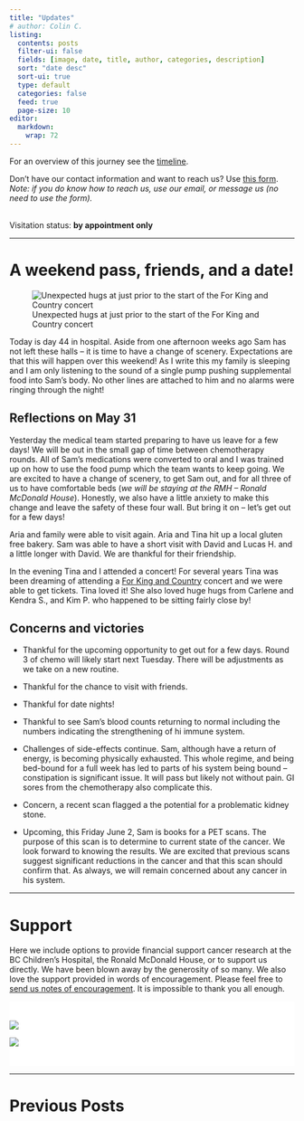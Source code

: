 ```yaml
---
title: "Updates"
# author: Colin C.
listing:
  contents: posts
  filter-ui: false
  fields: [image, date, title, author, categories, description]
  sort: "date desc"
  sort-ui: true
  type: default
  categories: false
  feed: true
  page-size: 10
editor: 
  markdown: 
    wrap: 72
---
```


For an overview of this journey see the [timeline](./timeline.html).

Don't have our contact information and want to reach us? Use [this
form](/contact.html). <br />*Note: if you do know how to reach us, use
our email, or message us (no need to use the form).*

<br/> Visitation status: **by appointment only**

------------------------------------------------------------------------

# A weekend pass, friends, and a date!

![Unexpected hugs at just prior to the start of the For King and Country
concert](https://samsstory.s3.ca-central-1.amazonaws.com/hugs-4kc-concert.jpg)

Today is day 44 in hospital. Aside from one afternoon weeks ago Sam has
not left these halls -- it is time to have a change of scenery.
Expectations are that this will happen over this weekend! As I write
this my family is sleeping and I am only listening to the sound of a
single pump pushing supplemental food into Sam's body. No other lines
are attached to him and no alarms were ringing through the night!

## Reflections on May 31

Yesterday the medical team started preparing to have us leave for a few
days! We will be out in the small gap of time between chemotherapy
rounds. All of Sam's medications were converted to oral and I was
trained up on how to use the food pump which the team wants to keep
going. We are excited to have a change of scenery, to get Sam out, and
for all three of us to have comfortable beds (*we will be staying at the
RMH -- Ronald McDonald House*). Honestly, we also have a little anxiety
to make this change and leave the safety of these four wall. But bring
it on -- let's get out for a few days!

Aria and family were able to visit again. Aria and Tina hit up a local
gluten free bakery. Sam was able to have a short visit with David and
Lucas H. and a little longer with David. We are thankful for their
friendship.

In the evening Tina and I attended a concert! For several years Tina was
been dreaming of attending a [For King and
Country](https://open.spotify.com/artist/3sDbKMebVH2VYcRSl7u1VC?si=6FcIxJJtS6uwiBK8RLl0qA)
concert and we were able to get tickets. Tina loved it! She also loved
huge hugs from Carlene and Kendra S., and Kim P. who happened to be
sitting fairly close by!

## Concerns and victories

-   Thankful for the upcoming opportunity to get out for a few days.
    Round 3 of chemo will likely start next Tuesday. There will be
    adjustments as we take on a new routine.

-   Thankful for the chance to visit with friends.

-   Thankful for date nights!

-   Thankful to see Sam's blood counts returning to normal including the
    numbers indicating the strengthening of hi immune system.

-   Challenges of side-effects continue. Sam, although have a return of
    energy, is becoming physically exhausted. This whole regime, and
    being bed-bound for a full week has led to parts of his system being
    bound -- constipation is significant issue. It will pass but likely
    not without pain. GI sores from the chemotherapy also complicate
    this.

-   Concern, a recent scan flagged a the potential for a problematic
    kidney stone.

-   Upcoming, this Friday June 2, Sam is books for a PET scans. The
    purpose of this scan is to determine to current state of the cancer.
    We look forward to knowing the results. We are excited that previous
    scans suggest significant reductions in the cancer and that this
    scan should confirm that. As always, we will remain concerned about
    any cancer in his system.

------------------------------------------------------------------------

# Support

Here we include options to provide financial support cancer research at
the BC Children's Hospital, the Ronald McDonald House, or to support us
directly. We have been blown away by the generosity of so many. We also
love the support provided in words of encouragement. Please feel free to
[send us notes of encouragement](contact.html). It is impossible to
thank you all enough.

::: {.support-container style="background-color: #fff"}
::: {.support layout-ncol="2" style="background-color: #fff; padding-top:1.4em; padding-right:2em"}
[![](/img/bc-childrens_logo.png)](http://www.bcchildrens.ca/donate)

::: {.gfm-embed data-url="https://www.gofundme.com/f/help-the-chisholm-family-while-sam-battles-cancer/widget/medium"}
```{=html}
<script defer src="https://www.gofundme.com/static/js/embed.js"></script>
```
:::
:::

::: {.support style="background-color: #fff; padding-bottom:1.4em; padding-right:2em; align:center"}
[![](https://samsstory.s3.ca-central-1.amazonaws.com/rmdhbc.png)](https://rmhbc.ca)
:::
:::

------------------------------------------------------------------------

# Previous Posts
